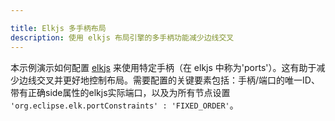```yaml
---

title: Elkjs 多手柄布局
description: 使用 elkjs 布局引擎的多手柄功能减少边线交叉
---
```


本示例演示如何配置 [elkjs](https://github.com/kieler/elkjs) 来使用特定手柄（在 elkjs 中称为'ports'）。这有助于减少边线交叉并更好地控制布局。需要配置的关键要素包括：手柄/端口的唯一ID、带有正确side属性的elkjs实际端口，以及为所有节点设置 `'org.eclipse.elk.portConstraints' : 'FIXED_ORDER'`。

<RemoteCodeViewer
  route="examples/layout/elkjs-multiple-handles"
  framework="react"
/>